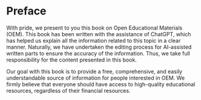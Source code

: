 # Preface {.unnumbered}

<!-- https://chat.openai.com/c/e73e0922-5099-4463-b258-6e91c7f6799d -->

With pride, we present to you this book on Open Educational Materials (OEM). This book has been written with the assistance of ChatGPT, which has helped us explain all the information related to this topic in a clear manner. Naturally, we have undertaken the editing process for AI-assisted written parts to ensure the accuracy of the information. Thus, we take full responsibility for the content presented in this book.

Our goal with this book is to provide a free, comprehensive, and easily understandable source of information for people interested in OEM. We firmly believe that everyone should have access to high-quality educational resources, regardless of their financial resources.

